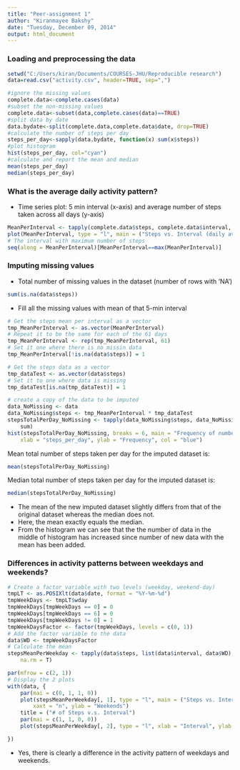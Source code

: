 ```yaml
---
title: "Peer-assignment 1"
author: "Kiranmayee Bakshy"
date: "Tuesday, December 09, 2014"
output: html_document
---
```


### Loading and preprocessing the data


```r
setwd("C:/Users/kiran/Documents/COURSES-JHU/Reproducible research")
data=read.csv("activity.csv", header=TRUE, sep=",")
```

```r
#ignore the missing values
complete.data<-complete.cases(data) 
#subset the non-missing values
complete.data<-subset(data,complete.cases(data)==TRUE) 
#split data by date
data.bydate<-split(complete.data,complete.data$date, drop=TRUE)
#calculate the number of steps per day
steps_per_day<-sapply(data.bydate, function(x) sum(x$steps))
#plot histogram
hist(steps_per_day, col="cyan")
#calculate and report the mean and median
mean(steps_per_day)
median(steps_per_day)
```


### What is the average daily activity pattern?

- Time series plot: 5 min interval (x-axis) and average number of steps taken across all days (y-axis)

```r
MeanPerInterval <- tapply(complete.data$steps, complete.data$interval, mean)
plot(MeanPerInterval, type = "l", main = ("Steps vs. Interval (daily average)"), ylab = "number of steps")
# The interval with maximum number of steps
seq(along = MeanPerInterval)[MeanPerInterval==max(MeanPerInterval)]
```

### Imputing missing values

- Total number of missing values in the dataset (number of rows with 'NA')

```r
sum(is.na(data$steps))
```

- Fill all the missing values with mean of that 5-min interval

```r
# Get the steps mean per interval as a vector
tmp_MeanPerInterval <- as.vector(MeanPerInterval)
# Repeat it to be the same for each of the 61 days
tmp_MeanPerInterval <- rep(tmp_MeanPerInterval, 61)
# Set it one where there is no missin data
tmp_MeanPerInterval[!is.na(data$steps)] = 1

# Get the steps data as a vector
tmp_dataTest <- as.vector(data$steps)
# Set it to one where data is missing
tmp_dataTest[is.na(tmp_dataTest)] = 1

# create a copy of the data to be imputed
data_NoMissing <- data
data_NoMissing$steps <- tmp_MeanPerInterval * tmp_dataTest
stepsTotalPerDay_NoMissing <- tapply(data_NoMissing$steps, data_NoMissing$date, 
    sum)
hist(stepsTotalPerDay_NoMissing, breaks = 6, main = "Frequency of number of steps per day", 
    xlab = "steps_per_day", ylab = "Frequency", col = "blue")
```

Mean total number of steps taken per day for the imputed dataset is:

```r
mean(stepsTotalPerDay_NoMissing)
```

Median total number of steps taken per day for the imputed dataset is:

```r
median(stepsTotalPerDay_NoMissing)
```

- The mean of the new imputed dataset slightly differs from that of the original dataset whereas the median does not. 
- Here, the mean exactly equals the median. 
- From the histogram we can see that the  the number of data in the middle of histogram has increased since number of new data with the mean has been added.

### Differences in activity patterns between weekdays and weekends?

```r
# Create a factor variable with two levels (weekday, weekend-day)
tmpLT <- as.POSIXlt(data$date, format = "%Y-%m-%d")
tmpWeekDays <- tmpLT$wday
tmpWeekDays[tmpWeekDays == 0] = 0
tmpWeekDays[tmpWeekDays == 6] = 0
tmpWeekDays[tmpWeekDays != 0] = 1
tmpWeekDaysFactor <- factor(tmpWeekDays, levels = c(0, 1))
# Add the factor variable to the data
data$WD <- tmpWeekDaysFactor
# Calculate the mean
stepsMeanPerWeekday <- tapply(data$steps, list(data$interval, data$WD), mean, 
    na.rm = T)

par(mfrow = c(2, 1))
# Display the 2 plots
with(data, {
    par(mai = c(0, 1, 1, 0))
    plot(stepsMeanPerWeekday[, 1], type = "l", main = ("Steps vs. Interval"), 
        xaxt = "n", ylab = "Weekends")
    title = ("# of Steps v.s. Interval")
    par(mai = c(1, 1, 0, 0))
    plot(stepsMeanPerWeekday[, 2], type = "l", xlab = "Interval", ylab = "Weekdays")

})
```

- Yes, there is clearly a difference in the activity pattern of weekdays and weekends.
